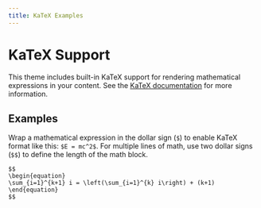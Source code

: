 ```yaml
---
title: KaTeX Examples
---
```


# KaTeX Support

This theme includes built-in KaTeX support for rendering mathematical expressions in your content. See the [KaTeX documentation](https://katex.org/docs/supported.html) for more information.

## Examples

Wrap a mathematical expression in the dollar sign (`$`) to enable KaTeX format like this: `$E = mc^2$`. For multiple lines of math, use two dollar signs (`$$`) to define the length of the math block.

```
$$
\begin{equation}
\sum_{i=1}^{k+1} i = \left(\sum_{i=1}^{k} i\right) + (k+1)
\end{equation}
$$
```




